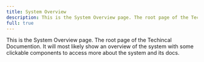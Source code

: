 ```yaml
---
title: System Overview
description: This is the System Overview page. The root page of the Techincal Documention. It will most likely show an overview of the system with some clickable components to access more about the system and its docs.
full: true
---
```


This is the System Overview page. The root page of the Techincal Documention. It will most likely show an overview of the system with some clickable components to access more about the system and its docs.